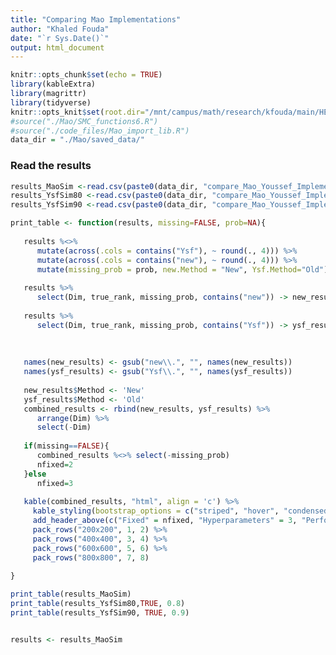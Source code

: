 ```yaml
---
title: "Comparing Mao Implementations"
author: "Khaled Fouda"
date: "`r Sys.Date()`"
output: html_document
---
```


```r
knitr::opts_chunk$set(echo = TRUE)
library(kableExtra)
library(magrittr)
library(tidyverse)
knitr::opts_knit$set(root.dir="/mnt/campus/math/research/kfouda/main/HEC/Youssef/HEC_MAO_COOP/")
#source("./Mao/SMC_functions6.R")
#source("./code_files/Mao_import_lib.R")
data_dir = "./Mao/saved_data/"

```

### Read the results


```r

results_MaoSim <-read.csv(paste0(data_dir, "compare_Mao_Youssef_Implementation_MaoSim.csv"))
results_YsfSim80 <-read.csv(paste0(data_dir, "compare_Mao_Youssef_Implementation_YsfSim.csv"))
results_YsfSim90 <-read.csv(paste0(data_dir, "compare_Mao_Youssef_Implementation_YsfSim_90.csv"))
```



```r

print_table <- function(results, missing=FALSE, prob=NA){
   
   results %<>%
      mutate(across(.cols = contains("Ysf"), ~ round(., 4))) %>% 
      mutate(across(.cols = contains("new"), ~ round(., 4))) %>%
      mutate(missing_prob = prob, new.Method = "New", Ysf.Method="Old")
      
   results %>%
      select(Dim, true_rank, missing_prob, contains("new")) -> new_results
   
   results %>%
      select(Dim, true_rank, missing_prob, contains("Ysf")) -> ysf_results
   
   
   
   names(new_results) <- gsub("new\\.", "", names(new_results))
   names(ysf_results) <- gsub("Ysf\\.", "", names(ysf_results))
   
   new_results$Method <- 'New'
   ysf_results$Method <- 'Old'
   combined_results <- rbind(new_results, ysf_results) %>% 
      arrange(Dim) %>% 
      select(-Dim)
   
   if(missing==FALSE){
      combined_results %<>% select(-missing_prob)
      nfixed=2
   }else
      nfixed=3
   
   kable(combined_results, "html", align = 'c') %>%
     kable_styling(bootstrap_options = c("striped", "hover", "condensed"), full_width = F, position = "center") %>%
     add_header_above(c("Fixed" = nfixed, "Hyperparameters" = 3, "Performance" = 5)) %>%
     pack_rows("200x200", 1, 2) %>%
     pack_rows("400x400", 3, 4) %>% 
     pack_rows("600x600", 5, 6) %>% 
     pack_rows("800x800", 7, 8)
  
}


```

```r
print_table(results_MaoSim)
print_table(results_YsfSim80,TRUE, 0.8)
print_table(results_YsfSim90, TRUE, 0.9)


results <- results_MaoSim
```

